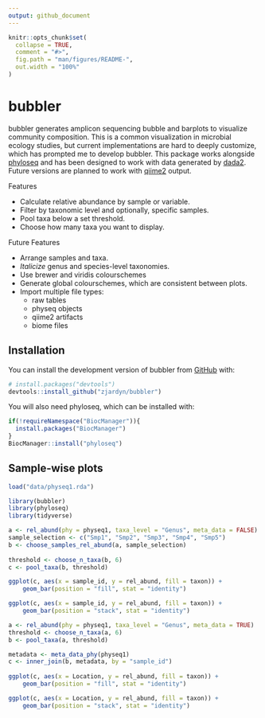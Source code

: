 ```yaml
---
output: github_document
---
```


<!-- README.md is generated from README.Rmd. Please edit that file -->

```r
knitr::opts_chunk$set(
  collapse = TRUE,
  comment = "#>",
  fig.path = "man/figures/README-",
  out.width = "100%"
)
```

# bubbler

<!-- badges: start -->
<!-- badges: end -->

bubbler generates amplicon sequencing bubble and barplots 
to visualize community composition. This is a common visualization in microbial ecology studies, but current implementations are hard to deeply customize, which has prompted me to develop bubbler. This package works alongside [phyloseq](https://github.com/joey711/phyloseq) and has been designed to work with 
data generated by [dada2](https://github.com/benjjneb/dada2). Future versions are planned
to work with [qiime2](https://github.com/qiime2/qiime2) output. 

Features

- Calculate relative abundance by sample or variable.
- Filter by taxonomic level and optionally, specific samples. 
- Pool taxa below a set threshold.
- Choose how many taxa you want to display. 

Future Features

- Arrange samples and taxa.
- *Italicize* genus and species-level taxonomies.
- Use brewer and viridis colourschemes
- Generate global colourschemes, which are consistent between plots.
- Import multiple file types:
    - raw tables
    - physeq objects
    - qiime2 artifacts
    - biome files

## Installation

You can install the development version of bubbler from [GitHub](https://github.com/) with:

``` r
# install.packages("devtools")
devtools::install_github("zjardyn/bubbler")
```

You will also need phyloseq, which can be installed with:

```r
if(!requireNamespace("BiocManager")){
  install.packages("BiocManager")
}
BiocManager::install("phyloseq")
```

## Sample-wise plots  
```r
load("data/physeq1.rda")
```

```r
library(bubbler)
library(phyloseq)
library(tidyverse)

a <- rel_abund(phy = physeq1, taxa_level = "Genus", meta_data = FALSE)
sample_selection <- c("Smp1", "Smp2", "Smp3", "Smp4", "Smp5")
b <- choose_samples_rel_abund(a, sample_selection)
 
threshold <- choose_n_taxa(b, 6)
c <- pool_taxa(b, threshold)

ggplot(c, aes(x = sample_id, y = rel_abund, fill = taxon)) +
    geom_bar(position = "fill", stat = "identity")
```

```r
ggplot(c, aes(x = sample_id, y = rel_abund, fill = taxon)) +
    geom_bar(position = "stack", stat = "identity")
```

```r
a <- rel_abund(phy = physeq1, taxa_level = "Genus", meta_data = TRUE)
threshold <- choose_n_taxa(a, 6)
b <- pool_taxa(a, threshold)

metadata <- meta_data_phy(physeq1)
c <- inner_join(b, metadata, by = "sample_id")
    
ggplot(c, aes(x = Location, y = rel_abund, fill = taxon)) +
    geom_bar(position = "fill", stat = "identity")
```

```r
ggplot(c, aes(x = Location, y = rel_abund, fill = taxon)) +
    geom_bar(position = "stack", stat = "identity")
```





<!-- You'll still need to render `README.Rmd` regularly, to keep `README.md` up-to-date. `devtools::build_readme()` is handy for this. -->



<!-- In that case, don't forget to commit and push the resulting figure files, so they display on GitHub and CRAN. -->
